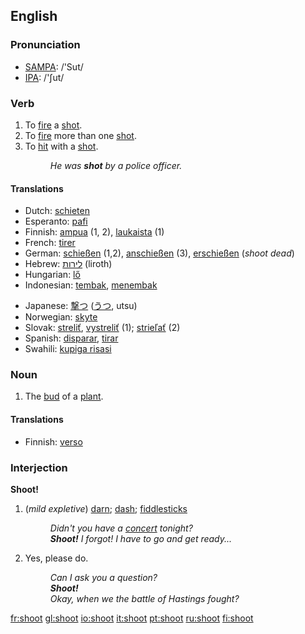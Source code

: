 ==English==
=== Pronunciation ===
*[[w:SAMPA|SAMPA]]: /'Sut/
*[[w:IPA|IPA]]: /'ʃut/

=== Verb ===
{{irregverb|'''to shoot'''|'''[[shoots]]'''|'''[[shot]]'''|'''[[shot]]'''|'''[[shooting]]'''}}

# To [[fire]] a [[shot]].
# To [[fire]] more than one [[shot]].
# To [[hit]] with a [[shot]].
#:''He was '''shot''' by a police officer.''

==== Translations ====
{{top}}
*Dutch: [[schieten]]
*Esperanto: [[pafi]]
*Finnish: [[ampua]] (1, 2), [[laukaista]] (1)
*French: [[tirer]]
*German: [[schießen]] (1,2), [[anschießen]] (3), [[erschießen]] (''shoot dead'')
*Hebrew: [[לירות]] (liroth)
*Hungarian: [[lő]]
*Indonesian: [[tembak]], [[tembak|menembak]]
{{mid}}
*Japanese: [[撃つ]] ([[うつ]], utsu)
*Norwegian: [[skyte]]
*Slovak: [[streliť]], [[vystreliť]] (1); [[strieľať]] (2)
*Spanish: [[disparar]], [[tirar]]
*Swahili: [[kupiga risasi]]
{{bottom}}

=== Noun ===
{{en-noun|shoot|shoots}}
# The [[bud]] of a [[plant]].

====Translations====
{{top}}
*Finnish: [[verso]]
{{mid}}
{{bottom}}

=== Interjection ===
'''Shoot!'''
# (''mild expletive'') [[darn]]; [[dash]]; [[fiddlesticks]]
#: ''Didn't you have a [[concert]] tonight?''
#: '''''Shoot!''' I forgot! I have to go and get ready...''
# Yes, please do.
#: ''Can I ask you a question?''
#: '''''Shoot!'''''
#: ''Okay, when we the battle of Hastings fought?''

[[fr:shoot]]
[[gl:shoot]]
[[io:shoot]]
[[it:shoot]]
[[pt:shoot]]
[[ru:shoot]]
[[fi:shoot]]